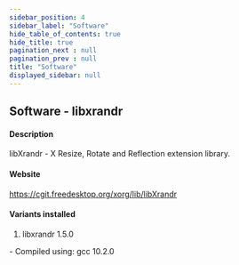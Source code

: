 ```yaml
---
sidebar_position: 4
sidebar_label: "Software"
hide_table_of_contents: true
hide_title: true
pagination_next : null
pagination_prev : null
title: "Software"
displayed_sidebar: null
---
```


## Software - libxrandr


#### Description
libXrandr - X Resize, Rotate and Reflection extension library.

#### Website
https://cgit.freedesktop.org/xorg/lib/libXrandr

#### Variants installed
1. libxrandr 1.5.0
<div class="ul-circle">
    - Compiled using: gcc 10.2.0
</div>

